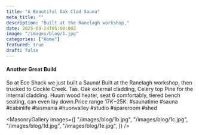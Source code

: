 ```yaml
---
title: "A Beautiful Oak Clad Sauna"
meta_title: ""
description: "Built at the Ranelagh workshop,"
date: 2025-09-24T05:00:00Z
image: "/images/blog/1.jpg"
categories: ["Home"]
featured: true
draft: false
---
```



#### Another Great Build

So at Eco Shack we just built a Sauna! Built at the Ranelagh workshop, then trucked to Cockle Creek. Tas. Oak external cladding, Celery top Pine for the internal cladding. Huum wood heater, seat 6 comfortably, tiered bench seating, can even lay down.Price range $17K-$25K. #saunatime #sauna #cabinlife #tasmania #huonvalley #studio #spareroom #shed

<MasonryGallery
  images={[
    "/images/blog/1b.jpg",
    "/images/blog/1c.jpg",
    "/images/blog/1d.jpg",
    "/images/blog/1e.jpg",
  ]}
/>

